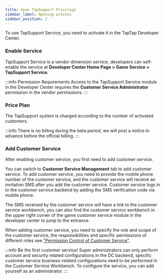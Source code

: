 ```yaml
---
title: Open TapSupport Privilege
sidebar_label: Opening process
sidebar_position: 1
---
```


To use TapSupport Service, you need to activate it in the TapTap Developer Center.

### Enable Service

TapSupport Service is a vendor dimension service, developers can self-enable the service at **Developer Center Home Page > Game Service > TapSupport Service**.

:::info Permission Requirements
Access to the TapSupport Service module in the Developer Center requires the **Customer Service Administrator** permission in the vendor permissions.
:::

### Price Plan

The TapSupport system is charged according to the number of activated customers.

:::info
There is no billing during the beta period, we will post a notice in advance before the official billing.
:::

### Add Customer Service

After enabling customer service, you first need to add customer service.

You can switch to **Customer Service Management** tab to add customer service. To add customer service, you need to provide the mobile phone number of the customer service, and the customer service will receive an invitation SMS after you add the customer service. Customer service logs in to the customer service backend by adding the SMS verification code via mobile phone.

The SMS received by the customer service will have a link to the customer service workbench, you can also find the customer service workbench in the upper right corner of the game customer service module in the developer center to jump to the entrance.

When adding customer service, you need to specify the role and scope of the customer service, the responsibilities and specific permissions of different roles see ["Permission Control of Customer Service"](/sdk/tap-support/features/roles/).

:::info Be the first customer service!
Super administrators can only perform account and security related configurations in the DC backend, specific customer service business-related configurations need to be performed in the Customer Service Workbench. To configure the service, you can add yourself as an administrator.
:::
